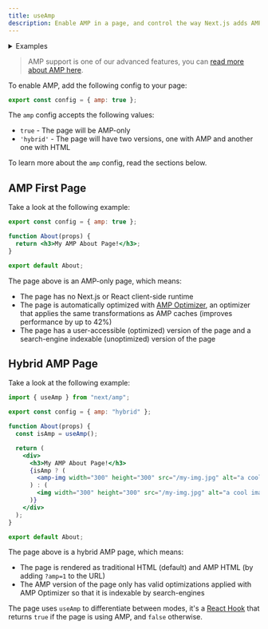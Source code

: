 ```yaml
---
title: useAmp
description: Enable AMP in a page, and control the way Next.js adds AMP to the page with the AMP config.
---
```


<details>
  <summary>Examples</summary>

- [AMP](https://github.com/vercel/next.js/tree/canary/examples/amp)

</details>

> AMP support is one of our advanced features, you can [read more about AMP here](/docs/pages/building-your-application/configuring/amp).

To enable AMP, add the following config to your page:

```jsx title="pages/index.js"
export const config = { amp: true };
```

The `amp` config accepts the following values:

- `true` - The page will be AMP-only
- `'hybrid'` - The page will have two versions, one with AMP and another one with HTML

To learn more about the `amp` config, read the sections below.

## AMP First Page

Take a look at the following example:

```jsx title="pages/about.js"
export const config = { amp: true };

function About(props) {
  return <h3>My AMP About Page!</h3>;
}

export default About;
```

The page above is an AMP-only page, which means:

- The page has no Next.js or React client-side runtime
- The page is automatically optimized with [AMP Optimizer](https://github.com/ampproject/amp-toolbox/tree/master/packages/optimizer), an optimizer that applies the same transformations as AMP caches (improves performance by up to 42%)
- The page has a user-accessible (optimized) version of the page and a search-engine indexable (unoptimized) version of the page

## Hybrid AMP Page

Take a look at the following example:

```jsx title="pages/about.js"
import { useAmp } from "next/amp";

export const config = { amp: "hybrid" };

function About(props) {
  const isAmp = useAmp();

  return (
    <div>
      <h3>My AMP About Page!</h3>
      {isAmp ? (
        <amp-img width="300" height="300" src="/my-img.jpg" alt="a cool image" layout="responsive" />
      ) : (
        <img width="300" height="300" src="/my-img.jpg" alt="a cool image" />
      )}
    </div>
  );
}

export default About;
```

The page above is a hybrid AMP page, which means:

- The page is rendered as traditional HTML (default) and AMP HTML (by adding `?amp=1` to the URL)
- The AMP version of the page only has valid optimizations applied with AMP Optimizer so that it is indexable by search-engines

The page uses `useAmp` to differentiate between modes, it's a [React Hook](https://react.dev/reference/react) that returns `true` if the page is using AMP, and `false` otherwise.
